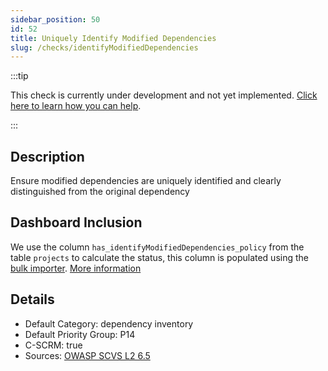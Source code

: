 ```yaml
---
sidebar_position: 50
id: 52
title: Uniquely Identify Modified Dependencies
slug: /checks/identifyModifiedDependencies
---
```


<!-- BANNER:START -->
:::tip

This check is currently under development and not yet implemented. [Click here to learn how you can help](/contribute).

:::
<!-- BANNER:END -->

<!-- DESCRIPTION:START -->
## Description
Ensure modified dependencies are uniquely identified and clearly distinguished from the original dependency
<!-- DESCRIPTION:END -->

## Dashboard Inclusion

We use the column `has_identifyModifiedDependencies_policy` from the table `projects` to calculate the status, this column is populated using the [bulk importer](/docs/visionBoard/importers#bulk-importer). [More information](https://github.com/OpenPathfinder/visionBoard/issues/111)

<!-- DETAILS:START -->
## Details
- Default Category: dependency inventory
- Default Priority Group: P14
- C-SCRM: true
- Sources: [OWASP SCVS L2 6.5](https://scvs.owasp.org/scvs/v6-pedigree-and-provenance/)

<!-- DETAILS:END -->
